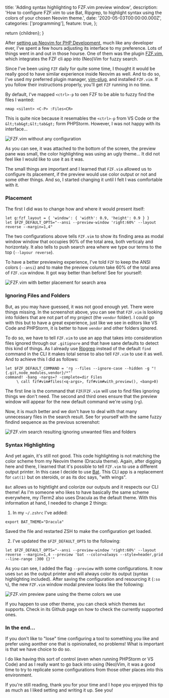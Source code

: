 
  title: 'Adding syntax highlighting to FZF.vim preview window',
  description:
    'How to configure FZF.vim to use Bat, Ripgrep, to highlight syntax  using the colors of your chosen Neovim theme.',
  date: '2020-05-03T00:00:00.000Z',
  categories: ['programming'],
  feature: true,
};

  return <BlogPage meta={meta}>{children}</BlogPage>;
}

After [setting up Neovim for PHP Development], much like any developer ever, I've spent
a few hours adjusting its interface to my preference. Lots of things went in and out in
those hourse. One of them was the plugin [FZF.vim], which integrates the FZF cli app
into (Neo)Vim for fuzzy search.

Since I've been using `FZF` daily for quite some time, I thought it would be really good
to have similar experience inside Neovim as well. And to do so, I've used my preferred
plugin manager, [vim-plug], and installed `FZF.vim`. If you follow their instructions
properly, you'll get `FZF` running in no time.

By default, I've mapped `<ctrl>-p` to oen FZF to be able to fuzzy find the files
I wanted:

```vim
nmap <silent> <C-P> :Files<CR>
```

This is quite nice because it resemables the `<ctrl>-p` from VS Code or the
`&lt;tab&gt;&lt;tab&gt;` form PHPStorm. However, I was not happy with its interface...

![FZF.vim without any configuration](https://res.cloudinary.com/erickpatrick/image/upload/c_pad,h_400,w_auto,q_60/v1588453222/erickpatrick.net/Screenshot_2020-05-02_at_22.59.55)

As you can see, it was attached to the bottom of the screen, the preview pane was small,
the color highlighting was using an ugly theme... It did not feel like I would like to
use it as it was.

The small things are important and I learned that `FZF.vim` allowed us to configure its
placement, if the preview would use color output or not and some other things. And so,
I started changing it until I felt I was comfortable with it.

### Placement

The first I did was to change how and where it would present itself:

```shell
let g:fzf_layout = { 'window': { 'width': 0.9, 'height': 0.9 } }
let $FZF_DEFAULT_OPTS="--ansi --preview-window 'right:60%' --layout reverse --margin=1,4"
```

The two configurations above tells `FZF.vim` to show its finding area as modal window
window that occupies 90% of the total area, both verticaly and horizontaly. It also
tells to push search area where we type our terms to the top (`--layour reverse`).

To have a better previewing experience, I've told `FZF` to keep the ANSI colors (`--ansi`)
and to make the preview column take 60% of the total area of `FZF.vim` window. It got
way better than before! See for yourself:

![FZF.vim with better placement for search area](https://res.cloudinary.com/erickpatrick/image/upload/c_pad,h_400,w_auto,q_60/v1588454315/erickpatrick.net/Screenshot_2020-05-02_at_23.16.08)

### Ignoring Files and Folders

But, as you may have guessed, it was not good enough yet. There were things missing. In
the screenshot above, you can see that `FZF.vim` is looking into folders that are not
part of my project (the `vendor` folder). I could go with this but to have a great
experience, just like we see in editors like VS Code and PHPStorm, it is better
to have `vendor` and other folders ignored.

To do so, we have to tell `FZF.vim` to use an app that takes into consideration files
ignored through our `.gitignore` and that have sane defaults to detect this kind of
things. As I already use [Ripgrep] instead of the default `find` command in the CLI
it makes total sense to also tell `FZF.vim` to use it as well. And to achieve this
I did as follows:

```shell
let $FZF_DEFAULT_COMMAND = 'rg --files --ignore-case --hidden -g "!{.git,node_modules,vendor}/*"'
command! -bang -nargs=? -complete=dir Files
     \ call fzf#vim#files(<q-args>, fzf#vim#with_preview(), <bang>0)
```

The first line is the command that `FZF`/`FZF.vim` will use to find files ignoring things
we don't need. The second and third ones ensure that the preview window will appear for
the new default command we're using (`rg`).

Now, it is much better and we don't have to deal with that many unnecessary files in the
search result. See for yourself with the same fuzzy findind sequence as the previous
screenshot:

![FZF.vim search resulting ignoring unwanted files and folders](https://res.cloudinary.com/erickpatrick/image/upload/c_pad,h_400,w_auto,q_60/v1588455082/erickpatrick.net/Screenshot_2020-05-02_at_23.31.08)

### Syntax Highlighting

And yet again, it's still not good. This code highlighting is not matching the color scheme
from my Neovim theme (Dracula theme). Again, after digging here and there, I learned that
it's possible to tell `FZF.vim` to use a different output printer. In this case I decide
to use [Bat]. This CLI app is a replacement for `cat(1)` but on steroids, or as its doc
says, "with wings".

`Bat` allows us to hightlight and colorize our outputs and it respects our CLI theme! As I'm
someone who likes to have basically the same scheme everywhere, my iTerm2 also uses Dracula
as the default theme. With this information at hand, I needed to change 2 things:

1. In my `~/.zshrc` I've added:

```shell
export BAT_THEME="Dracula"
```

Saved the file and restarted ZSH to make the configuration get loaded.

2. I've updated the `$FZF_DEFAULT_OPTS` to the following:

```shell
let $FZF_DEFAULT_OPTS="--ansi --preview-window 'right:60%' --layout reverse --margin=1,4 --preview 'bat --color=always --style=header,grid --line-range :300 {}'"
```

As you can see, I added the flag `--preview` with some configurations. It now uses
`bat` as the output printer and will always color its output (syntax highlighting
included). After saving the configuration and resourcing it (`:so %`), the new
`FZF.vim` window modal preview looks like the following:

![FZF.vim preview pane using the theme colors we use](https://res.cloudinary.com/erickpatrick/image/upload/c_pad,h_400,w_auto,q_60/v1588456318/erickpatrick.net/Screenshot_2020-05-02_at_23.51.47)

If you happen to use other theme, you can check which themes `Bat` supports. Check in
its Github page on how to check the currently supported ones.

### In the end...

If you don't like to "lose" time configuring a tool to something you like and prefer
using aonther one that is opinionated, no problems! What is important is that we have
choice to do so.

I do like having this sort of control (even when running PHPStorm or VS Code) and as
I really want to go back into using (Neo)Vim, it was a good time to try to replicate
some configurations from those other places into this environment.

If you're still reading, thank you for your time and I hope you enjoyed this tip as much
as I liked setting and writing it up. See you!

[setting up neovim for php development]: https://www.erickpatrick.net/blog/my-neovim-setup-for-php-development
[fzf.vim]: https://github.com/junegunn/fzf.vim/
[vim-plug]: https://github.com/junegunn/vim-plug
[ripgrep]: https://github.com/BurntSushi/ripgrepp
[bat]: https://github.com/sharkdp/bat
